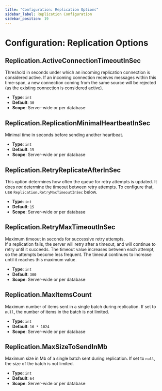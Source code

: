 ```yaml
---
title: "Configuration: Replication Options"
sidebar_label: Replication Configuration
sidebar_position: 19
---
```



# Configuration: Replication Options

## Replication.ActiveConnectionTimeoutInSec

Threshold in seconds under which an incoming replication connection is considered active. If an incoming connection receives messages within this time-span, a new connection coming from the same source will be rejected (as the existing connection is considered active).

- **Type**: `int`
- **Default**: `30`
- **Scope**: Server-wide or per database



## Replication.ReplicationMinimalHeartbeatInSec

Minimal time in seconds before sending another heartbeat.  

- **Type**: `int`
- **Default**: `15`
- **Scope**: Server-wide or per database



## Replication.RetryReplicateAfterInSec

This option determines how often the queue for retry attempts is updated. It does _not_ determine the timeout between retry attempts. To configure that,
use `Replication.RetryMaxTimeoutInSec` below.

- **Type**: `int`
- **Default**: `15`
- **Scope**: Server-wide or per database



## Replication.RetryMaxTimeoutInSec

Maximum timeout in seconds for successive retry attempts.  
If a replication fails, the server will retry after a timeout, and will continue to retry until it succeeds. The timeout value increases between each 
attempt, so the attempts become less frequent. The timeout continues to increase until it reaches this maximum value.  

- **Type**: `int`
- **Default**: `300`
- **Scope**: Server-wide or per database



## Replication.MaxItemsCount

Maximum number of items sent in a single batch during replication. If set to `null`, the number of items in the batch is not limited.

- **Type**: `int`
- **Default**: `16 * 1024`
- **Scope**: Server-wide or per database



## Replication.MaxSizeToSendInMb

Maximum size in Mb of a single batch sent during replication. If set to `null`, the size of the batch is not limited.

- **Type**: `int`
- **Default**: `64`
- **Scope**: Server-wide or per database


